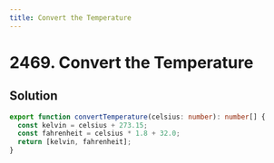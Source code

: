 ```yaml
---
title: Convert the Temperature
---
```


# 2469. Convert the Temperature

## Solution

```typescript filename="solution.ts" copy
export function convertTemperature(celsius: number): number[] {
  const kelvin = celsius + 273.15;
  const fahrenheit = celsius * 1.8 + 32.0;
  return [kelvin, fahrenheit];
}
```

<ProblemLink
  codingSite="leetcode"
  href="https://leetcode.com/problems/convert-the-temperature"
  title="Convert the Temperature"
/>
